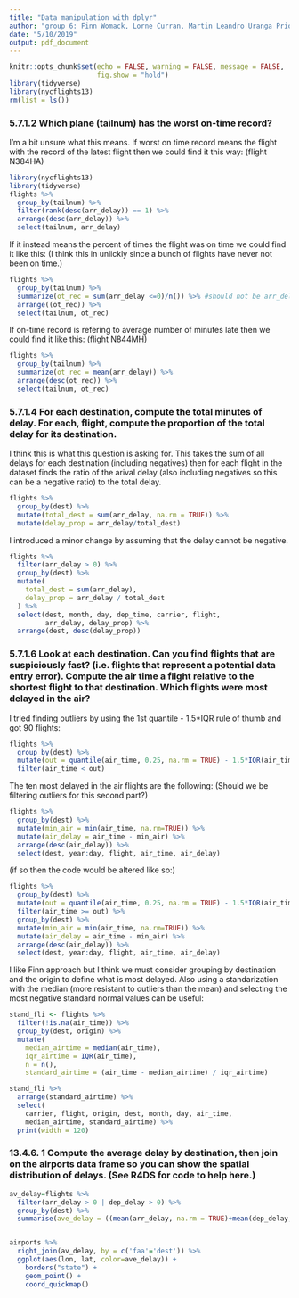 ```yaml
---
title: "Data manipulation with dplyr"
author: "group 6: Finn Womack, Lorne Curran, Martin Leandro Uranga Priore, Chenyang Duo, Emerson Webb, Jiarui Xu"
date: "5/10/2019"
output: pdf_document
---
```


```r
knitr::opts_chunk$set(echo = FALSE, warning = FALSE, message = FALSE, 
                      fig.show = "hold")
library(tidyverse)
library(nycflights13)
rm(list = ls())
```

### 5.7.1.2 Which plane (tailnum) has the worst on-time record?

I'm a bit unsure what this means. If worst on time record means the flight with the record of the latest flight then we could find it this way: (flight N384HA)

```r
library(nycflights13)
library(tidyverse)
flights %>%
  group_by(tailnum) %>%
  filter(rank(desc(arr_delay)) == 1) %>%
  arrange(desc(arr_delay)) %>%
  select(tailnum, arr_delay)
```


If it instead means the percent of times the flight was on time we could find it like this: (I think this in unlickly since a bunch of flights have never not been on time.)


```r
flights %>%
  group_by(tailnum) %>%
  summarize(ot_rec = sum(arr_delay <=0)/n()) %>% #should not be arr_delay==0?
  arrange((ot_rec)) %>%
  select(tailnum, ot_rec)
```

If on-time record is refering to average number of minutes late then we could find it like this: (flight N844MH)

```r
flights %>%
  group_by(tailnum) %>%
  summarize(ot_rec = mean(arr_delay)) %>%
  arrange(desc(ot_rec)) %>%
  select(tailnum, ot_rec)
```

### 5.7.1.4 For each destination, compute the total minutes of delay. For each, flight, compute the proportion of the total delay for its destination.

I think this is what this question is asking for. This takes the sum of all delays for each destination (including negatives) then for each flight in the dataset finds the ratio of the arival delay (also including negatives so this can be a negative ratio) to the total delay.

```r
flights %>%
  group_by(dest) %>%
  mutate(total_dest = sum(arr_delay, na.rm = TRUE)) %>%
  mutate(delay_prop = arr_delay/total_dest)
```

I introduced a minor change by assuming that the delay cannot be negative.

```r
flights %>%
  filter(arr_delay > 0) %>%
  group_by(dest) %>%
  mutate(
    total_dest = sum(arr_delay),
    delay_prop = arr_delay / total_dest
  ) %>%
  select(dest, month, day, dep_time, carrier, flight,
         arr_delay, delay_prop) %>%
  arrange(dest, desc(delay_prop))
```

### 5.7.1.6 Look at each destination. Can you find flights that are suspiciously fast? (i.e. flights that represent a potential data entry error). Compute the air time a flight relative to the shortest flight to that destination. Which flights were most delayed in the air?

I tried finding outliers by using the 1st quantile - 1.5*IQR rule of thumb and got 90 flights:

```r
flights %>%
  group_by(dest) %>%
  mutate(out = quantile(air_time, 0.25, na.rm = TRUE) - 1.5*IQR(air_time, na.rm = TRUE)) %>%
  filter(air_time < out)
```



The ten most delayed in the air flights are the following: (Should we be filtering outliers for this second part?)

```r
flights %>%
  group_by(dest) %>%
  mutate(min_air = min(air_time, na.rm=TRUE)) %>%
  mutate(air_delay = air_time - min_air) %>%
  arrange(desc(air_delay)) %>%
  select(dest, year:day, flight, air_time, air_delay)
```

(if so then the code would be altered like so:)

```r
flights %>%
  group_by(dest) %>%
  mutate(out = quantile(air_time, 0.25, na.rm = TRUE) - 1.5*IQR(air_time, na.rm = TRUE)) %>%
  filter(air_time >= out) %>%
  group_by(dest) %>%
  mutate(min_air = min(air_time, na.rm=TRUE)) %>%
  mutate(air_delay = air_time - min_air) %>%
  arrange(desc(air_delay)) %>%
  select(dest, year:day, flight, air_time, air_delay)
```

I like Finn approach but I think we must consider grouping by destination and the origin to define what is most delayed. Also using a standarization with the median (more resistant to outliers than the mean) and selecting the most negative standard normal values can be useful:

```r
stand_fli <- flights %>%
  filter(!is.na(air_time)) %>%
  group_by(dest, origin) %>%
  mutate(
    median_airtime = median(air_time),
    iqr_airtime = IQR(air_time),
    n = n(),
    standard_airtime = (air_time - median_airtime) / iqr_airtime)
```

```r

stand_fli %>%
  arrange(standard_airtime) %>%
  select(
    carrier, flight, origin, dest, month, day, air_time,
    median_airtime, standard_airtime) %>%
  print(width = 120)
```

### 13.4.6. 1 Compute the average delay by destination, then join on the airports data frame so you can show the spatial distribution of delays. (See R4DS for code to help here.)



```r
av_delay=flights %>%
  filter(arr_delay > 0 | dep_delay > 0) %>%
  group_by(dest) %>%
  summarise(ave_delay = ((mean(arr_delay, na.rm = TRUE)+mean(dep_delay, na.rm = TRUE))/2))


airports %>%
  right_join(av_delay, by = c('faa'='dest')) %>%
  ggplot(aes(lon, lat, color=ave_delay)) +
    borders("state") +
    geom_point() +
    coord_quickmap()

```
